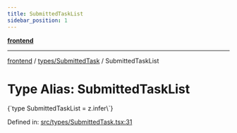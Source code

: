 ```yaml
---
title: SubmittedTaskList
sidebar_position: 1
---
```



[**frontend**](../../..)

***

[frontend](../../..) / [types/SubmittedTask](..) / SubmittedTaskList

# Type Alias: SubmittedTaskList

<CodeBlock language="ts">
{`type SubmittedTaskList = z.infer\<typeof [SubmittedTaskListSchema](../variables/SubmittedTaskListSchema)\>`}
</CodeBlock>

Defined in: [src/types/SubmittedTask.tsx:31](https://github.com/svsticky/CommitteeClash/blob/e5fd1c9fb89fe447a4c38e43ebba51eb1e51230c/frontend/src/types/SubmittedTask.tsx#L31)

